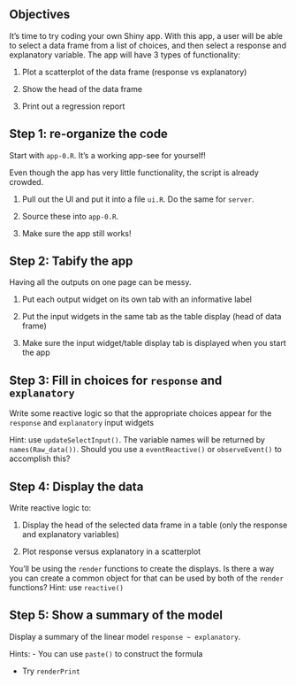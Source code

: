 ## Objectives

It's time to try coding your own Shiny app. With this app, a user will be able to select a data frame from a list of choices, and then select a response and explanatory variable. The app will have 3 types of functionality: 

1. Plot a scatterplot of the data frame (response vs explanatory)

2. Show the head of the data frame

3. Print out a regression report

## Step 1: re-organize the code

Start with `app-0.R`. It's a working app-see for yourself!

Even though the app has very little functionality, the script is already crowded.

1. Pull out the UI and put it into a file `ui.R`. Do the same for `server`.

2. Source these into `app-0.R`.

3. Make sure the app still works!

## Step 2: Tabify the app

Having all the outputs on one page can be messy.

1. Put each output widget on its own tab with an informative label

2. Put the input widgets in the same tab as the table display (head of data frame)

3. Make sure the input widget/table display tab is displayed when you start the app

## Step 3: Fill in choices for `response` and `explanatory`

Write some reactive logic so that the appropriate choices appear for the `response` and `explanatory` input widgets

Hint: use `updateSelectInput()`. The variable names will be returned by `names(Raw_data())`. Should you use a `eventReactive()` or `observeEvent()` to accomplish this?

## Step 4: Display the data

Write reactive logic to:

1. Display the head of the selected data frame in a table (only the response and explanatory variables)

2. Plot response versus explanatory in a scatterplot

You'll be using the `render` functions to create the displays. Is there a way you can create a common object for that can be used by both of the `render` functions? Hint: use `reactive()`

## Step 5: Show a summary of the model

Display a summary of the linear model `response ~ explanatory`.

Hints:
- You can use `paste()` to construct the formula

- Try `renderPrint`


